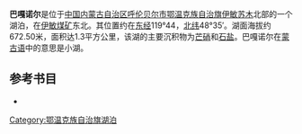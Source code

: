 '''巴嘎诺尔'''是位于[[中国|中国]][[内蒙古自治区|内蒙古自治区]][[呼伦贝尔市|呼伦贝尔市]][[鄂温克族自治旗|鄂温克族自治旗]][[伊敏苏木|伊敏苏木]]北部的一个湖泊，在[[伊敏煤矿|伊敏煤矿]]东北。其位置约在[[东经|东经]]119°44，[[北纬|北纬]]48°35′。湖面海拔约672.50米，面积达1.3平方公里，该湖的主要沉积物为[[芒硝|芒硝]]和[[石盐|石盐]]。巴嘎诺尔在[[蒙古语|蒙古语]]中的意思是小湖。
== 参考书目 ==
*{{cite book|author=牧寒 |title=《内蒙古湖泊》 |year=2003 |publisher=内蒙古人民出版社 |isbn=9787204039883  }}
{{模板:呼伦贝尔市湖泊}}
{{内蒙古小作品}}

[[Category:鄂温克族自治旗湖泊|Category:鄂温克族自治旗湖泊]]